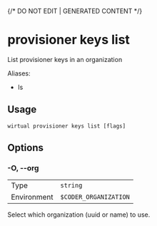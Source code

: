 {/* DO NOT EDIT | GENERATED CONTENT */}

# provisioner keys list

List provisioner keys in an organization

Aliases:

- ls

## Usage

```console
wirtual provisioner keys list [flags]
```

## Options

### -O, --org

|             |                                  |
| ----------- | -------------------------------- |
| Type        | <code>string</code>              |
| Environment | <code>$CODER_ORGANIZATION</code> |

Select which organization (uuid or name) to use.
